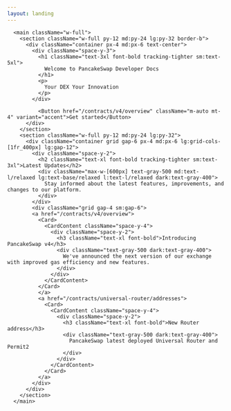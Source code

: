 ```yaml
---
layout: landing
---
```



      <main className="w-full">
        <section className="w-full py-12 md:py-24 lg:py-32 border-b">
          <div className="container px-4 md:px-6 text-center">
            <div className="space-y-3">
              <h1 className="text-3xl font-bold tracking-tighter sm:text-5xl">
                Welcome to PancakeSwap Developer Docs
              </h1>
              <p>
                Your DEX Your Innovation
              </p>
            </div>

              <Button href="/contracts/v4/overview" className="m-auto mt-4" variant="accent">Get started</Button>
          </div>
        </section>
        <section className="w-full py-12 md:py-24 lg:py-32">
          <div className="container grid gap-6 px-4 md:px-6 lg:grid-cols-[1fr_400px] lg:gap-12">
            <div className="space-y-2">
              <h2 className="text-xl font-bold tracking-tighter sm:text-3xl">Latest Updates</h2>
              <div className="max-w-[600px] text-gray-500 md:text-l/relaxed lg:text-base/relaxed l:text-l/relaxed dark:text-gray-400">
                Stay informed about the latest features, improvements, and changes to our platform.
              </div>
            </div>
            <div className="grid gap-4 sm:gap-6">
            <a href="/contracts/v4/overview">
              <Card>
                <CardContent className="space-y-4">
                  <div className="space-y-2">
                    <h3 className="text-xl font-bold">Introducing PancakeSwap v4</h3>
                    <div className="text-gray-500 dark:text-gray-400">
                      We've announced the next version of our exchange with improved gas efficiency and new features.
                    </div>
                  </div>
                </CardContent>
              </Card>
              </a>
              <a href="/contracts/universal-router/addresses">
                <Card>
                  <CardContent className="space-y-4">
                    <div className="space-y-2">
                      <h3 className="text-xl font-bold">New Router address</h3>
                      <div className="text-gray-500 dark:text-gray-400">
                        PancakeSwap latest deployed Universal Router and Permit2
                      </div>
                    </div>
                  </CardContent>
                </Card>
              </a>
            </div>
          </div>
        </section>
      </main>